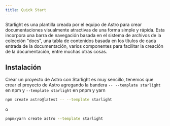 ```yaml
---
title: Quick Start
---
```


Starlight es una plantilla creada por el equipo de Astro para crear documentaciones visualmente atractivas de una forma simple y rápida. Esta incorpora una barra de navegación basada en el sistema de archivos de la colección "docs", una tabla de contenidos basada en los títulos de cada entrada de la documentación, varios componentes para facilitar la creación de la documentación, entre muchas otras cosas.

## Instalación

Crear un proyecto de Astro con Starlight es muy sencillo, tenemos que crear el proyecto de Astro agregando la bandera `-- --template starlight` en npm y `--template starlight` en pnpm y yarn

```sh
npm create astro@latest -- --template starlight
```

o

```sh
pnpm/yarn create astro --template starlight
```